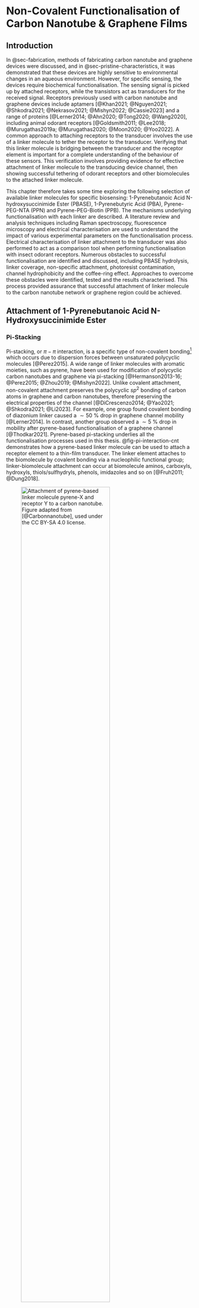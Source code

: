 # Non-Covalent Functionalisation of Carbon Nanotube & Graphene Films {#sec-noncovalent-functionalisation}

## Introduction

In @sec-fabrication, methods of fabricating carbon nanotube and graphene devices were discussed, and in @sec-pristine-characteristics, it was demonstrated that these devices are highly sensitive to environmental changes in an aqueous environment. However, for specific sensing, the devices require biochemical functionalisation. The sensing signal is picked up by attached receptors, while the transistors act as transducers for the received signal. Receptors previously used with carbon nanotube and graphene devices include aptamers [@Khan2021; @Nguyen2021; @Shkodra2021; @Nekrasov2021; @Mishyn2022; @Cassie2023] and a range of proteins [@Lerner2014; @Ahn2020; @Tong2020; @Wang2020], including animal odorant receptors [@Goldsmith2011; @Lee2018; @Murugathas2019a; @Murugathas2020; @Moon2020; @Yoo2022]. A common approach to attaching receptors to the transducer involves the use of a linker molecule to tether the receptor to the transducer. Verifying that this linker molecule is bridging between the transducer and the receptor element is important for a complete understanding of the behaviour of these sensors. This verification involves providing evidence for effective attachment of linker molecule to the transducing device channel, then showing successful tethering of odorant receptors and other biomolecules to the attached linker molecule.

This chapter therefore takes some time exploring the following selection of available linker molecules for specific biosensing: 1-Pyrenebutanoic Acid N-hydroxysuccinimide Ester (PBASE), 1-Pyrenebutyric Acid (PBA), Pyrene-PEG-NTA (PPN) and Pyrene-PEG-Biotin (PPB). The mechanisms underlying functionalisation with each linker are described. A literature review and analysis techniques including Raman spectroscopy, fluorescence microscopy and electrical characterisation are used to understand the impact of various experimental parameters on the functionalisation process. Electrical characterisation of linker attachment to the transducer was also performed to act as a comparison tool when performing functionalisation with insect odorant receptors. Numerous obstacles to successful functionalisation are identified and discussed, including PBASE hydrolysis, linker coverage, non-specific attachment, photoresist contamination, channel hydrophobicity and the coffee-ring effect. Approaches to overcome these obstacles were identified, tested and the results characterised. This process provided assurance that successful attachment of linker molecule to the carbon nanotube network or graphene region could be achieved.

## Attachment of 1-Pyrenebutanoic Acid N-Hydroxysuccinimide Ester {#sec-PBASE}

### Pi-Stacking {#sec-pi-stacking}

Pi-stacking, or $\pi-\pi$ interaction, is a specific type of non-covalent bonding[^1] which occurs due to dispersion forces between unsaturated polycyclic molecules [@Perez2015]. A wide range of linker molecules with aromatic moieties, such as pyrene, have been used for modification of polycyclic carbon nanotubes and graphene via pi-stacking [@Hermanson2013-16; @Perez2015; @Zhou2019; @Mishyn2022]. Unlike covalent attachment, non-covalent attachment preserves the polycyclic $sp^2$ bonding of carbon atoms in graphene and carbon nanotubes, therefore preserving the electrical properties of the channel [@DiCrescenzo2014; @Yao2021; @Shkodra2021; @Li2023]. For example, one group found covalent bonding of diazonium linker caused a $\sim 50$ % drop in graphene channel mobility [@Lerner2014]. In contrast, another group observed a $\sim 5$ % drop in mobility after pyrene-based functionalisation of a graphene channel [@Thodkar2021]. Pyrene-based pi-stacking underlies all the functionalisation processes used in this thesis. @fig-pi-interaction-cnt demonstrates how a pyrene-based linker molecule can be used to attach a receptor element to a thin-film transducer. The linker element attaches to the biomolecule by covalent bonding via a nucleophilic functional group; linker-biomolecule attachment can occur at biomolecule aminos, carboxyls, hydroxyls, thiols/sulfhydryls, phenols, imidazoles and so on [@Fruh2011; @Dung2018].

![Attachment of pyrene-based linker molecule pyrene-X and receptor Y to a carbon nanotube. Figure adapted from [@Carbonnanotube], used under the CC BY-SA 4.0 license.](figures/ch6/pyrene-cnt.png){#fig-pi-interaction-cnt fig-scap="Attachment of pyrene-based linker molecule pyrene-X and receptor Y to a carbon nanotube, representing the transducer element of a field-effect transistor." width="75%"}

[^1]: It has been argued that this label is unhelpfully specific and a misrepresentation of what can be simply classed as a type of Van der Waals bonding [@Martinez2012; @Perez2015]. However, as the use of the term is widespread in the literature, it is also used here for the sake of clarity.

### Comparing Attachment Methods {#sec-PBASE-attachment}

1-pyrenebutanoic acid N-hydroxysuccinimide ester (also known as 1-pyrenebutyric acid N-hydroxysuccinimide ester and 1-pyrenebutanoic acid succinimidyl ester, and by the acronyms PBASE, PBSE, PyBASE, PASE, PYSE, PSE, Pyr-NHS and PANHS) is a pyrene-based linker molecule commonly used for tethering biomolecules to the carbon rings of graphene and carbon nanotubes. A ball-and-stick model of the PBASE molecule is shown in @fig-pbase-structure. The pyrene moiety, highlighted blue in @fig-pbase-structure, non-covalently bonds to the carbon rings of the transducer. Previous modelling has shown that when PBASE attaches to graphene, it may take on one of two different locally stable conformations (one straight, one bent) [@Oishi2022]. The N-hydroxysuccinimide (NHS) ester group, found within the structure highlighted red in @fig-pbase-structure, can undergo a nucleophilic substitution reaction with primary amines attached to biomolecules, tethering them with an amide or imide bond [@Chen2001; @Hermanson2013-16; @Hermanson2013-3; @Shkodra2021; @Mishyn2022].

![Structure of 1-pyrenebutanoic acid N-hydroxysuccinimide ester (PBASE) visualised in XCrySDen software [@Kokalj1999]. Blue corresponds to hydrogen, yellow to carbon, red to oxygen and grey to nitrogen. The NHS ester is the ring structure on the right hand side of the figure. Figure reproduced from [@Oishi2022], used under the CC BY-NC-ND 4.0 license.](figures/ch6/PBASE_edit.png){#fig-pbase-structure fig-scap="Structure of 1-pyrenebutanoic acid N-hydroxysuccinimide ester (PBASE)." width="90%"}

The non-covalent functionalisation of proteins onto a single-walled carbon nanotube using PBASE was first reported by Chen *et al.* in 2001 [@Chen2001]. Two successful methods for protein functionalisation and immobilisation were reported, with the only differences being the solvent used to dissolve the PBASE powder (dimethylformamide, methanol) and the final concentration of the resulting solutions (6 mM, 1 mM respectively). PBASE powder appears to dissolve poorly in methanol at higher concentrations, which might explain the use of different concentrations of PBASE with each solvent. An extensive comparison of methods used in the literature for PBASE functionalisation of carbon nanotube and graphene devices with aptamers and proteins is given in @tbl-pbase-functionalisation. Several listed works directly cite Chen *et al.* when discussing functionalisation with PBASE [@Cella2010; @Ohno2010; @Zheng2016]. The other works listed do not explicitly reference Chen *et al.* in their methodology; however, the frequency of methods describing the use of 6 mM PBASE in dimethylformamide (DMF) and 1 mM PBASE in methanol indicate that other groups typically emulate the original process from Chen *et al.*

However, it is also apparent from @tbl-pbase-functionalisation that there is a large degree of variation in the methods used for PBASE functionalisation. Various electrical characterisation, microscopy and spectroscopy techniques have been used to demonstrate successful functionalisation. Until recently, there has been little justification provided for the selection of variables used in the functionalisation procedure (*e.g.* length of time submerged in solvent containing PBASE), despite the widespread use of this process in the literature [@Hinnemo2017; @Zhen2018; @Wang2020]. Furthermore, a detailed investigation of PBASE functionalisation process variables has only been undertaken for graphene-based devices [@Zhen2018; @Hao2020; @Wang2020; @Mishyn2022]. This is surprising, given that multiple sources make an explicit link between sensitivity of functionalised devices and the density of surface functionalisation with PBASE [@White2008; @Hermanson2013-3; @Chen2014].

Zhen *et al.* [@Zhen2018], Wang *et al.* [@Wang2020] and Mishyn *et al.* [@Mishyn2022] have all claimed that carefully tuning the surface concentration of PBASE is required to avoid multilayer coverage of the graphene surface, as this negatively impacts sensing. Mishyn *et al.* [@Mishyn2022] used cyclic voltammetry to demonstrate that less receptor attachment to the graphene surface occurs when multiple layers of PBASE are present. However, none of these groups have presented analyte sensing results from their functionalised graphene devices. In contrast, Hao *et al.* [@Hao2020] found that maximising the PBASE surface coverage of a channel resulted in more sensitive aptameric sensing. The inconsistency in these recent findings mean more work is needed to understand the PBASE functionalisation process and achieve optimal biosensor sensitivity. It may also be the case that a specific functionalisation process is required for optimal sensitivity with the use of a specific type of receptor.

Once fastened to a bioreceptor via an amide or imide bond, the attachment to the linker molecule is not easily broken. However, prior to use in functionalisation processes, the NHS ester may react with any water present. This ester hydrolysis converts PBASE to its corresponding carboxylic acid, 1-pyrenebutyric acid (PBA), leaving it unavailable to react further with amine groups [@Hermanson2013-3; @Hermanson2013-5; @Mishyn2022]. If the amine group functionalisation is performed at close to neutral pH, within a $\sim$ 1 hour period, and with a high concentration of bioreceptor present, competing hydrolysis should not have a significantly adverse impact on the functionalisation process [@Hermanson2013-3].

```{=tex}
\newgeometry{a4paper,centering=true,headsep=44.95pt,footskip=23pt}
\begin{landscape}
\begin{center}
```
```r
#| label: tbl-pbase-functionalisation
#| tbl-cap: Comparison of PBASE functionalisation processes. Experimentally optimised variables are marked with a star.

knitr::opts_chunk$set(echo = FALSE)
library(knitr)

pbase_table <- read.csv("tables/ch6/pbase_table.csv", sep=",")
pbase_table <- pbase_table[rowSums(is.na(pbase_table)) == 0,]

knitr::kable(pbase_table, 
            col.names = c("Solvent",
                           "Channel",
                           "Conc. (mM)",
                           "Incubation type",
                           "Time (hr)",
                           "Rinse steps",
                           "References"), format = "simple") 
    
```

```{=tex}
\end{center}
\end{landscape}
\restoregeometry % Restore the global document page margins
```

If PBASE is exposed to water during storage, 1-ethyl-3-(3-dimethylaminopropyl)carbodiimide (EDC) can be used to restore the NHS ester and enable the substitution reaction to take place (see @sec-PBA).

### Examining 1-Pyrenebutanoic Acid N-Hydroxysuccinimide Ester Purity {#sec-PBASE-purity}

I purchased PBASE from two suppliers, Sigma-Aldrich and Setareh Biotech. Sigma-Aldrich listed DMF and methanol as suitable solvents for dissolving PBASE, alongside chloroform and dimethyl sulfoxide (DMSO). Setareh Biotech indicated methanol can be used for dissolving PBASE. The two suppliers had conflicting information for suitable storage of PBASE, where Sigma recommended room temperature storage, while Setareh Biotech recommended storage of $-5$ to $-30$ °C alongside protection from light and moisture. Nuclear magnetic resonance (NMR) spectroscopy was used to verify the purity of PBASE from various suppliers. As water can react with PBASE to form unwanted byproducts, it appears that protection from moisture is particularly important. A particular emphasis was placed on detecting water presence in the received samples, considering the long travel time of the PBASE with uncertain storage conditions.

@fig-pbase-nmr compares the shapes of hydrogen NMR spectra of PBASE from each supplier when dissolved in deuterated DMSO, alongside a blank deuterated DMSO spectrum. Both PBASE samples possessed characteristic chemical shift features between $2.1-2.2$ ppm, $2.8-2.9$ ppm, and $3.4-3.5$ ppm. These chemical shifts roughly correspond to those seen in previous NMR spectra for PBASE [@NMR2]. The feature at 2.5 ppm represents the deuterated DMSO solvent, while the single peak between $3.3-3.4$ ppm represents the water present in the sample. By comparing the area of these peaks, a rough estimate of the amount of water originally present in the PBASE sample can be obtained. 

::: {#fig-pbase-nmr fig-scap="$^{1}$H Nuclear Magnetic Resonance (NMR) spectra of commercially purchased PBASE in the alkyl region, using DMSO-d$_6$ as the NMR solvent." layout="[[3,-1,92,-4],[3,-1,92,-4],[3,-1,92,-4]]"}
![](figures/(a).png)

![](figures/ch6/labelled_modified_sigma_pbase_nmr.png)

![](figures/(b).png)

![](figures/ch6/labelled_modified_setareh_pbase_nmr.png)

![](figures/(c).png)

![](figures/ch6/labelled_modified_dmso_nmr.png)

$^{1}$H Nuclear Magnetic Resonance (NMR) spectra in the alkyl region. Spectra were taken using DMSO-d$_6$ as the NMR solvent. (a) and (b) show NMR spectrum for commercially purchased PBASE, from Sigma-Aldrich and Setareh Biotech respectively, while (c) shows the blank spectrum taken with only DMSO-d$_6$ present. Spectra were taken by Jennie Ramirez-Garcia, School of Chemical and Physical Sciences, Te Herenga Waka $-$ Victoria University of Wellington. Unlabelled peaks correspond to sample impurities.
:::

The H$_{2}$O:DMSO ratio is 1:7 in the blank spectrum, but $\sim$ 1:3 in the provided samples, possibly indicating the introduction of water to the PBASE during production or storage. However, DMSO is strongly hygroscopic and slight differences in DMSO storage time, as well as differences in humidity during sample preparation, may have had a significant impact on this result [@Lebel1962]. Other impurities are also seen on both PBASE spectra, though their small size indicates they make up only a small percentage of each sample. Strack *et al.* [@Strack2013] recommend leaving frozen PBASE at room temperature for 15 minutes before exposing it to air to prevent condensation near the PBASE, as this can cause unnecessary H$_2$O contamination.

### Electrical Characterisation {#sec-PBASE-electrical-characterisation}

The transfer characteristics of the carbon nanotube or graphene transistor are often used to verify successful functionalisation and make a statement about the effects of chemical modification. However, this verification usually does not account for the effects of exposing the transistor channel to solvent. @fig-PBASE-vs-solvent-only (a) and @fig-PBASE-vs-solvent-only (b) show that by exposing a steam-deposited carbon nanotube network channel to solvents commonly used in PBASE functionalisation processes (@tbl-pbase-functionalisation), such as methanol (MeOH) or dimethyl sulfoxide (DMSO), a significant negative shift in channel threshold voltage occurs even after thorough rinsing with deionised water. It appears that the carbon nanotubes have adsorped solvent which persists even after thoroughly rinsing the device. From the shape of the change in the transfer curve, it seems the residual polar solvent molecules capacitively gate the channel [@Artyukhin2006; @Heller2008]. Besteman *et al.* reported observing a similar effect from prolonged exposure of a single carbon nanotube to dimethylformamide (DMF) [@Besteman2003].

::: {#fig-PBASE-vs-solvent-only fig-scap="The transfer characteristics of carbon nanotube transistors before and after being submerged in MeOH or DMSO for one hour, either with or without 1 mM PBASE present." layout="[[3,-1,45,-1,3,-1,45,-1],[3,-1,45,-1,3,-1,45,-1]]"}
![](figures/(a).png)

![](figures/ch6/Q23D5_ch1_MeOHonly.png)

![](figures/(b).png)

![](figures/ch6/Q23D12_ch1_DMSOonly.png)

![](figures/(c).png)

![](figures/ch6/Q2C6_ch2_MeOHPBASE.png)

![](figures/(d).png)

![](figures/ch6/Q23D7_ch3_DMSOPBASE.png)

The transfer characteristics of carbon nanotube transistors ($V_{ds}$ = 100 mV) before and after being submerged in MeOH (a) or DMSO (b) for one hour and subsequently rinsed with deionised water. The change in characteristics of similar transistor channels after being submerged in these same solvents containing 1 mM PBASE for one hour and then rinsed are shown in (c) and (d) respectively. The threshold voltage for the forward sweep of each transfer characteristic curve is also shown.
:::

Capacitive gating results from dense coverage of adsorped molecules on the carbon nanotube surface which have a low permittivity relative to the surrounding electrolyte [@Heller2008]. The relative permittivity of MeOH and DMSO are $\sim$ 33 [@Mohsen-Nia2010] and $\sim$ 47 [@Hunger2010] respectively, which are both much lower than the relative permittivity of PBS, $\sim$ 80 [@Shkodra2021]. From @fig-PBASE-vs-solvent-only (a) and @fig-PBASE-vs-solvent-only (b), the threshold shift values found resulting from exposure to each solvent, taking the average of forward and reverse sweep values from a single device, were $\Delta V = -0.15 \pm 0.02$ V and $\Delta V = -0.15 \pm 0.01$ V for MeOH and DMSO respectively. The average threshold shift value for a second device exposed to MeOH was $\Delta V = -0.16 \pm 0.02$ V, indicating that this threshold shift result is reproducible.

Using the same characterisation process as in this work, Murugathas *et al.* [@Murugathas2019a] showed that the attachment of PBASE to a solvent-deposited carbon nanotube network had little effect on channel threshold voltage, implying the presence of PBASE had not significantly influenced channel gating. Here, an average threshold voltage shift of $-0.06 \pm 0.04$ V is seen after PBASE functionalisation in MeOH and $-0.06 \pm 0.01$ V after PBASE functionalisation in DMSO. These threshold voltage shifts are small compared to the shift values from solvent exposure. It is possible that the attachment of PBASE prevents solvent adsorption, and has a small negative gating effect on the channel. Alternatively, while the solvent negatively gates the channel, resulting in a threshold shift of $-0.15$ V, the PBASE may be counteracting this by positively gating the channel, resulting in a threshold shift of $+0.09$ V. Murugathas *et al.* also observed a slight increase in channel conductance after PBASE functionalisation in MeOH [@Murugathas2019a], which is also seen in @fig-PBASE-vs-solvent-only (c). This result implies that the presence of PBASE molecules can increase channel mobility and therefore conductance [@Heller2008].

The absorption of organic solvent by the carbon nanotube network has unknown but potentially negative implications for biosensor functionalisation. Use of organic solvents in functionalisation can also attack the encapsulation layer of devices, promoting gate current leakage. In light of these issues, recent work has begun to explore alternative aqueous-based methods for functionalisation of biosensors [@Khan2021]. An examination of aqueous-based methods can be found in @sec-NTA-biotin-PEG. The discussion here also illustrates the importance of considering each substance used when characterising a device to verify if functionalisation has worked. The qualitative presence of a change in characteristics (or lack of one) over the full process is not sufficient to make conclusive remarks regarding successful functionalisation. A full set of control measurements are required for an understanding of electronic changes occurring during the functionalisation process, in the manner of Besteman *et al.* [@Besteman2003].

## Attachment of 1-Pyrenebutyric Acid {#sec-PBA}

### Comparing Attachment Methods

Another linker molecule that can be used to attach receptor molecules to a carbon nanotube or graphene channel is 1-pyrenebutyric acid (PBA or PyBA). The pyrene group in PBA also undergoes pi-stacking with the channel surface. PBA can be reacted with 1-ethyl-3-(3-dimethylaminopropyl) carbodiimide hydrochloride (EDC or EDAC) to form an *O*-acylisourea intermediate.

```{=tex}
\newgeometry{a4paper,centering=true,right=1.5in,headsep=44.95pt,footskip=23pt}
\begin{landscape}
\begin{center}
```
```r
#| label: tbl-pba-functionalisation
#| tbl-cap: Comparison of 1-pyrenebutyric acid (PBA) functionalisation processes. 1-ethyl-3-(3-dimethylaminopropyl) carbodiimide hydrochloride (EDC) and NHS or NHSS (N-hydroxysulfosuccinimide) were co-mingled with PBA during each process. Device exposure times to each compound are shown next to the compound concentration. Blank entries indicate there was no mention of the parameter in a particular paper. $^†$PEG or PEG pyrene were used to reduce non-specific binding. $^{††}$Several pyrene-based linkers were compared and PBA gave an optimal functionalisation result. 

knitr::opts_chunk$set(echo = FALSE)
library(knitr)

pba_table <- read.csv("tables/ch6/pba_table.csv", sep=",")
pba_table <- pba_table[rowSums(is.na(pba_table)) == 0,]

knitr::kable(pba_table, 
            col.names = c("Solvent",
                           "Channel",
                           "PBA (mM)",
                           "Time (hr)",
                           "EDC (mM)",
                           "NHS (mM)",
                           "NHSS (mM)",
                           "Time (min)",
                           "References"),
            column_spec = c(rep(NULL, 2), "border-left: 2px solid black"),
            format = "simple")
    
```

```{=tex}
\end{center}
\end{landscape}
\restoregeometry % Restore the global document page margins
```

The *O*-acylisourea intermediate then reacts with an amine group on a biomolecule to form an amide or imide bond [@Sehgal1994; @Hermanson2013-4]. The water solubility of EDC means that, unlike PBASE, it is possible to functionalise with EDC dissolved in water rather than in an organic solvent. However, like PBASE, EDC and the *O*-acylisourea intermediate are prone to hydrolysis, especially in acidic conditions. It should therefore be stored at $-20$ °C, and warmed to room temperature to prevent condensation build-up, since exposure to condensation will hydrolyse the reagent [@Hermanson2013-4]. Furthermore, by adding N-hydroxysuccinimide (NHS) or N-hydroxysulfosuccinimide (Sulfo-NHS or NHSS) to the reaction vessel, PBASE is formed as an active intermediate, which is less prone to hydrolysis and increases the PBA/EDC reaction yield [@Sehgal1994; @Hermanson2013-4; @Hermanson2013-14].

To the best of my knowledge, a full comparison of functionalisation procedures used for linking carbon nanotube and graphene devices to aptamers and proteins with PBA is given in @tbl-pba-functionalisation. By comparing @tbl-pbase-functionalisation and @tbl-pba-functionalisation, it is clear that PBASE is more widely used for non-covalent functionalisation than PBA/EDC. As with PBASE, there are a wide range of process variables used for the PBA functionalisation process. Also notable is the frequent use of polyethylene glycol (PEG) or pyrene-PEG for prevention of non-specific binding (see @sec-non-specific-binding for a further discussion of NSB). Despite being less widely used, Mishyn *et al.* [@Mishyn2022] state a preference for the use of PBA/EDC over PBASE, as they found it gave a larger reaction yield when binding ferrocene to graphene. A potential downside of using PBA/EDC for protein immobilisation is that EDC has numerous ways of interacting with proteins, and not all of these are necessarily desirable. Furthermore, the addition of NHS may cause other issues, such as precipitation of the reaction compound [@Hermanson2013-4]. The greater range of process variables involved in the functionalisation also makes reproducing past results more complex.

### Raman Spectroscopy

Raman spectroscopy was used to verify the attachment of PBA to a carbon nanotube network film with a SiO$_2$ substrate in the manner outlined in @sec-raman-characterisation. As highly bundled pristine devices were found to have fewer defects present (@sec-pristine-raman), solvent-deposited films were used to prevent the initial presence of defects influencing the analysis. Droplets of DMSO solution were placed on three (solvent-deposited) carbon nanotube films taken from the same wafer. The DMSO solution on one film contained 5 mM PBA, the solution on another film contained 5 mM PBASE, and the DMSO on the final film contained no linker molecule. After incubation for 1 hour, films were rinsed for 15 s with DMSO, then for 15 s with IPA to remove excess DMSO while avoiding hydrolysis of the PBASE. After the first set of Raman spectra was taken, the film initially exposed to PBA was further exposed to a solution of 20 mM EDC and 40 mM NHS in $1 \times$ phosphate buffer saline (PBS) electrolyte for 30 minutes, and a second set of Raman spectra was taken for this film.

As in @sec-pristine-raman, two spectra taken at each position were processed according to @sec-raman-analysis, and the SiO$_2$ reference peak measured in the wavenumber range 100 cm$^{-1}$ $-$ 650 cm$^{-1}$ was used to normalise the D-band and G-band peaks from the wavenumber range 1300 cm$^{-1}$ $-$ 1650 cm$^{-1}$. The ratio between the average intensity of the D-peak and the G$^+$-peak at each position was calculated, and the distribution of ratio values corresponding to each modified film is shown in @fig-linker-raman.

![A box plot showing the distribution of D-band peak to G$^+$-band peak ratios, $I_D/I_G$, across nine locations for a selection of chemically-modified carbon nanotube films. The D-band and G-band intensities for all samples were first normalised to the intensity peak corresponding to the SiO$_2$ substrate.](figures/ch6/comparison_raman.png){#fig-linker-raman fig-scap="A box plot showing the distribution of D-band peak to G$^+$-band peak ratios, $I_D/I_G$, across nine locations for a selection of chemically-modified carbon nanotube films." width="65%"}

There is a $\sim 3 \times$ increase in the intensity ratio $I_D/I_G$ for both the films modified with PBASE and PBA compared to the film which was only exposed to DMSO. Previous works have found that a change in the intensity ratio indicates successful pi-stacking on the carbon nanotube surface, as it indicates successful surface modification of the carbon nanotubes [@Wei2010; @Lan2013].

Wei *et al.* [@Wei2010] found functionalisation with PBASE altered the ratio by a factor of $\sim 1.5 \times$, while Lan *et al.* [@Lan2013] found that functionalisation with PBA altered the ratio by a factor of $\sim 0.8 \times$. The reason for the large difference between results is not immediately clear, but may result from the significant differences in the pristine composition and morphology of carbon nanotube networks used in each publication, and differences in the functionalisation method used. Across all scan locations in @fig-linker-raman, the value found for $I_D/I_G$ is consistently $\sim 0.095$ for both PBA and PBASE. Furthermore, subsequent Raman measurements of the PBA-modified film after further functionalisation with EDC/NHS do not show a significant change in $I_D/I_G$. These results indicate that presence of the NHS ester has little effect on the Raman shift, as expected. Raman spectroscopy therefore cannot be used to distinguish between the presence of PBA and PBASE on the device surface. However, it is clear that functionalisation of the carbon nanotube network with both the PBA and PBASE has led to measurable pi-stacking between the network and the pyrene group attached to each compound.

### Electrical Characterisation {#sec-PBA-characterisation}

@fig-pba-functionalisation-threshold-shift shows the transfer characteristics of a carbon nanotube transistor channel at various stages of a PBA/EDC functionalisation, where an excess of N-hydroxysuccinimide (NHS) was added alongside EDC. A solvent-deposited carbon nanotube film was used for the device. The PBA was dissolved in DMSO, and the device channels were exposed to this solution for 1 hour. The change resulting from PBA exposure is shown in @fig-pba-functionalisation-threshold-shift (a). The threshold shift with the addition of 5 mM PBA in DMSO for 1 hour is equivalent to the shift seen when only DMSO is added, $\Delta V = -0.15$ V. The lack of a significant threshold shift attributable to the PBA is a result of pyrene having a neutral charge state. Any contributions from the charged carboxyl group are screened from the carbon nanotube sidewalls by surrounding water molecules [@Lerner2012]. However, as in the case of the addition of PBASE, there also appears to be an increase in hole mobility, which may be due to the pyrene groups increasing connectivity within the carbon nanotube network [@Murugathas2019a].

::: {#fig-pba-functionalisation-threshold-shift fig-scap="Transfer characteristics of a carbon nanotube transistor, before and after functionalisation with PBA or PBA/EDC/NHS, as well as after submersion in fresh PBS, alongside linear fits to the subthreshold slope of each curve in the forward direction." layout="[[3,-1,45,-1,3,-1,45,-1],[3,-1,45,-1,3,-1,45,-1]]"}
![](figures/(a).png)

![](figures/ch6/NTQ24C10_ch3_comparison_1.png)

![](figures/(b).png)

![](figures/ch6/NTQ24C10_ch3_comparison_2.png)

![](figures/(c).png)

![](figures/ch6/NTQ24C10_ch3_comparison_3.png)

![](figures/(d).png)

![](figures/ch6/NTQ24C10_ch3_comparison_4.png)

Transfer characteristics of a carbon nanotube transistor before functionalisation alongside the transfer characteristics (a) after being submerged in DMSO with 5 mM PBA in red, (b) after being submerged in PBS with 20 mM EDC and 40 mM NHS in blue, and (c) after being submerged in fresh PBS in green. The dashed lines in (d) are linear fits to the subthreshold slope of each curve in the forward direction, and are shown alongside the threshold voltages corresponding to each fit.
:::

Subsequently, the device was rinsed with $1 \times$ PBS and exposed to 20 mM EDC and 40 mM NHS in $1 \times$ PBS electrolyte for 30 minutes. @fig-pba-functionalisation-threshold-shift (b) shows the change resulting from subsequent EDC/NHS exposure. When EDC/NHS is added, a threshold shift of $\Delta V \sim -0.08$ V was observed on multiple channels. The exposure to EDC/NHS negatively shifts the transfer characteristic curve, most likely due to the PBA present reacting to form positively-charged *O*-acylisourea esters and negatively gating the attached carbon nanotube network [@Heller2008; @Hermanson2013-4]. @fig-pba-functionalisation-threshold-shift (c) shows that this shift is not significantly affected by further exposure of the channel to PBS. The lack of a change in gating may imply that hydrolysis over the course of one hour is insufficient to hydrolyse a significant proportion of the attached *O*-acylisourea or PBASE back to PBA, leaving them available for reaction with biomolecule amine groups. A further test could be performed to see if leaving the device submerged in water over a longer time period to check if ester hydrolysis eventually affects threshold voltage in a significant manner, but this was considered to be outside the scope of this work.

## Attachment of PEGlyated Pyrene-Based Linkers {#sec-NTA-biotin-PEG}

### Pyrene-NTA, Pyrene-Biotin and PEGylation

Through chemical coupling/conjugation, it is possible to replace the NHS ester group on PBASE with other groups that can undergo binding reactions with proteins. Unlike PBASE, these groups do not suffer the drawback of being readily hydrolysed. For example, PBASE can be modified with N$\alpha$,N$\alpha$-Bis(carboxymethyl)-L-lysine hydrate (also known as N-(5-Amino-1-carboxypentyl)iminodiacetic acid, amine-NTA, AB-NTA) to produce pyrene-nitrilotriacetic acid. The attached NTA group is able to chelate with metal ions such as Cu$^{2+}$ or Ni$^{2+}$, which then can then coordinate with polyhistidine-tags attached to a protein [@Holzinger2011; @Fruh2011; @Amano2016; @Chang2017]. Use of Cu$^{2+}$ ions over Ni$^{2+}$ gives stronger histidine bonding and less non-specific adsorption [@Chang2017]. Functionalisation using the NTA-Ni$^{2+}$ chemistry was successfully used to attach mammalian odorant receptors to a single carbon nanotube for detection of eugenol vapour in real-time [@Goldsmith2011]. Pyrene-biotin (pyrene butanol biotin ester) can also be produced for attaching avidin or strepavidin [@Holzinger2011]. As avidin and strepavidin are tetrameric, they can be attached to both pyrene-biotin and biotinylated avi-tagged proteins simultaneously via strong non-covalent bonding, therefore linking the transducer and receptor [@Star2003a; @Dundas2013; @Hermanson2013-11; @Fairhead2015]. As the presence of his-tags and avi-tags on proteins can be readily controlled, these methods offer improved specificity and directionality over the traditional amide bonding seen earlier.

It is also possible to attach biocompatible [@Chen2004] polyethylene glycol (PEG) chains to a pyrene group and modify them with reactive groups such as NTA and biotin to attach proteins in the manner outlined in the previous paragraph [@Hermanson2013-18; @Meran2018]. Once modified with PEG, the hydrophilicity of the PEG increases the water solubility of pyrene linkers, making it possible to perform a full functionalisation procedure exclusively in aqueous solution [@Chen2004; @Hermanson2013-18]. By setting the length of the PEG chain, the size of the linker molecule can be controlled; selection of a short chain is important to ensure attached receptors remain within the Debye length of the transducer [@Shkodra2021]. Note that PEG naturally repels proteins and can also bond to carbon nanotubes, and both behaviours have uncertain implications for successful protein functionalisation [@Chen2004]. However, functionalisation of both carbon nanotube and graphene transducers with pyrene-PEG-biotin (PPB) has previously been used for the successful detection of streptavidin [@Star2003a; @Miki2019]. PEG is also charge neutral, so its presence is not expected to significantly affect device characteristics [@Chen2004].

The PEGlyated linkers used in the following sections were purchased pre-prepared. Pyrene-PEG-NTA (2 kDa) was purchased from Nanocs, while pyrene-PEG-FITC (2 kDa, 10 kDa), pyrene-PEG-rhodamine (3.4 kDa), mPEG-Pyrene (10 kDa) and pyrene-PEG-biotin (10 kDa) were purchased from Creative PEGworks.

## Identifying Functionalisation Obstacles using Fluorescence Microscopy {#sec-impediments}

### General Overview {#sec-fluorescence-remarks}

Various dyes and fluorescent tags were used to investigate approaches for identifying successful attachment of biomolecules to a carbon nanotube or graphene surface with fluorescence microscopy. The dyes included fluorescein isothiocyanate (FITC), Rhodamine B and Cyanine 3 (Cy3). Green fluorescent protein was also used for this testing process. It is important to note that these dyes and the GFP chromophore all contain benzene rings which are able to pi-stack with carbon rings to some degree [@Nakayama-Ratchford2007; @Tang2012; @Khrenova2019; @Qiu2019]. However, there is also significant variation in the extent to which this pi-stacking occurs, which can be seen by comparing @fig-FITC-rhodamine-B (a) and @fig-FITC-rhodamine-B (b). Here, a clear, specific interaction is seen between Rhodamine B and graphene, but little interaction between FITC and graphene is observed, even when a longer exposure time is used when imaging. Whether the addition of pyrene linker groups to these dyes or dye-modified biomolecules was able to improve attachment was next investigated. This process led to the identification of multiple issues that could impede a successful device functionalisation.

::: {#fig-FITC-rhodamine-B fig-scap="Four 200 µm $\\times$ 200 µm graphene squares modified with the dyes fluorescein isothiocyanate (FITC) and Rhodamine B." layout="[[3,-1,45,-1,3,-1,45,-1]]"}
![](figures/(a).png)

![](figures/ch6/NGW8D1_FITC_6.5sexposure_10X_221121.png)

![](figures/(b).png)

![](figures/ch6/NGW8D4_rhodamineB_cornergraphene_221110.png)

Four 200 µm $\times$ 200 µm graphene squares modified with the dyes (a) fluorescein isothiocyanate (FITC) and (b) Rhodamine B. No pyrene/PEG/pyrene-PEG was attached to these dyes. In (a), an FITC filter and 6.5 s exposure time was used, and in (b) a Texas Red filter and 1.4 s exposure time was used.
:::

Both SU8 and AZ$^\circledR$ 1518 photoresist fluoresced under a variety of microscope filters, resulting from light interacting with the photoactive component present in both resists [@Pai2007]. This background fluorescence was found to drown out fluorescence from a dye-functionalised device channel, and so photoresist encapsulated devices were not used for fluorescence imaging. (Consider a photograph of a dim outdoor lamp; if the photograph was taken on a starless night, the light from the lamp would show up clearly, but with the sun out the light would be very difficult to see regardless of how the photograph was taken). A different type of encapsulation could potentially be used to verify linker attachment with fluorescence after a device has been encapsulated. These alternative encapsulation methods for use with fluorescence microscopy are discussed in @sec-future-work-fabrication.

### Photoresist Contamination {#sec-photoresist-contamination}

An functionalisation issue quickly encountered when characterising pyrene-PEG-FITC (PPF) functionalisation via fluorescence microscopy was an unwanted secondary interaction between the linker and residual photoresist. @fig-photoresist-contamination (a) and @fig-photoresist-contamination (b) are fluorescence images of SU8 encapsulation (using the pre-2023 mask) before and after being exposed to PPF. Despite the same microscope settings being used to take the images (filter, ISO, contrast, exposure time), the SU8 exposed to PPF appears much brighter than the pristine SU8. This result indicates that the linker appears to have an extensive interaction with the photoresist via an unknown mechanism. No fluorescence is seen from the device channel. The length of exposure time required to see fluorescence from the modified channel would lead to fluorescence from the modified linker attached to the photoresist (as well as the photoresist itself) flooding the image with light. Therefore, it is not clear whether the carbon nanotubes have been functionalised with the dye-modified linker. Out of caution, we can assume that this secondary interaction is not desirable for successful functionalisation.

::: {#fig-photoresist-contamination fig-scap="Fluorescence images demonstrating the interaction of fluorescent-tagged linker or aptamer with photoresist present on a carbon nanotube network device surface." layout="[[3,-1,45,-1,3,-1,45,-1], [3,-1,45,-1,3,-1,45,-1], [3,-1,45,-1,3,-1,45,-1]]"}
![](figures/(a).png)

![](figures/ch6/modified_SU8only_FITCfilter_channel2_350ms_12.6X_221207.png)

![](figures/(b).png)

![](figures/ch6/modified_CNT20_1mMPPF_channel8_350ms_12.6X_221124.png)

![](figures/(c).png)

![](figures/ch6/modified_Ccontrol_ch2_mCherry_10sexposure_highcontrast_12.6X.png)

![](figures/(d).png)

![](figures/ch6/modified_C1_ch5_mCherry_10sexposure_highcontrast_12.6X.png)

![](figures/(e).png)

![](figures/ch6/modified_softbake1minacetonerinse_aptamer_ch3_mCherry_30sexposure_highcontrast_ISO200_12.6X.png)

![](figures/(f).png)

![](figures/ch6/modified_hardbake_aptamer_ch3_mCherry_30sexposure_highcontrast_ISO200_12.6X.png)

A fluorescence image of a SU8-encapsulated carbon nanotube device is shown in (a), while (b) shows the same channel after modification with an solution of 1 mM Pyrene-PEG-FITC. A 0.35 s exposure time and FITC filter were used for (a)-(b). The fluorescence image in (c) shows an unencapsulated channel, while (d) shows the same channel after Cy3-tagged aptamer exposure. A 10 s exposure time and mCherry filter were used for (c)-(d). The fluorescence images in (e) and (f) show devices pre-coated with a thin layer of photoresist then submerged in Cy3-tagged aptamer, where the device in (f) was hardbaked before aptamer exposure. An mCherry filter and 30 s exposure time were used for for (e)-(f).
:::

A similar interaction was seen between AZ$^\circledR$ 1518 photoresist and fluorescent-tagged, amine-terminated aptamer. An unencapsulated carbon nanotube network device, fabricated using the pre-Jun 2022 process outlined in @sec-fabrication, was incubated with 500 nM Cy3-tagged aptamer in Tris solution at 4 °C overnight. The aptamer was first denatured by heating in a water bath at 95 °C for 5 minutes, then cooling in an ice bath for 10 minutes before use. @fig-photoresist-contamination (c) and @fig-photoresist-contamination (d) are fluorescence images of the device channel region before and after exposure to aptamer. A thick red ring is visible around the electrodes after functionalisation, despite no PBASE being used to tether the amine-terminated aptamer. It appears that these bright patches correspond to residual photoresist which has not been completely removed from the carbon nanotube square in the development process. These patches have then interacted with the aptamer, causing them to appear bright under the fluorescence microscope. Beyond potentially interfering with functionalisation, photoresist residue blocking a device channel will prevent interaction with the Tris solution and prevent sensing.

To test whether residual resist could be prevented from interacting with aptamer by crosslinking the resist, two unencapsulated devices were prepared as follows. Devices were first spincoated with AZ$^\circledR$ 1518 in the manner described in @sec-fabrication. Next, the majority of resist was removed by soaking the device in acetone for 1 minute. This process left a thin coating of photoresist on the devices. One of these devices was then hardbaked at 200 °C for 1 hour. Both devices were subsequently functionalised in the following manner:

1.  The unencapsulated device was submerged in 1 mM PBASE in methanol solution for 1 hour.

2.  The device was then rinsed with methanol and Tris.

3.  1 µM Cy3-tagged aptamer was denatured by heating in a water bath at 95°C for 5 minutes, then cooling in an ice bath for 10 minutes before use.

4.  The device was incubated with aptamer in Tris at 4 °C overnight.

Fluorescence microscope images of channels from each device are shown in @fig-photoresist-contamination (e) and @fig-photoresist-contamination (f), where the latter is the device hardbaked before functionalisation. By comparing the two images, it is apparent that hardbaking the AZ$^\circledR$ 1518 photoresist significantly reduces the amount of fluorescent aptamer attached to the surface. This result is an indication that sufficient heating of the photoresist can prevent it interacting with PBASE or amine-tagged biological material. However, there is still some Cy3-tagged aptamer fluorescence visible in @fig-photoresist-contamination (f). It appears that hardbaking has not completely prevented photoresist from interacting with the aptamer. It is possible that heating from the bottom of the device is insufficient to hardbake the photoresist layer completely, an effect that would be amplified for the thick photoresist layer on encapsulated devices. Therefore, from Jun 2023 onwards devices were vacuum annealed for 1 hour at 150 °C prior to functionalisation. This approach was taken to ensure photoresist was heated from above as well as below and made chemically inert across its surface.

This result demonstrates the use of fluorescence microscopy as a tool to detect residue and test suitable residue elimination measures. Further testing showed that performing a 1 minute flood exposure (for positive resist only) then placing a device in AZ$^\circledR$ 326 developer for three minutes (for both positive and negative resist) was highly effective at removing photoresist residue. Both these development and annealing techniques were used for all functionalised devices in subsequent sections.

### Hydrophobicity of Carbon Nanotubes and Graphene {#sec-hydrophobicity}

As PEGlyated linker dissolves well in aqueous solution, initial fluorescence imaging focused on functionalising devices with these linkers dissolved in $1 \times$ PBS. It was hoped that by keeping the device channels in a pH-controlled environment, the channel surface would be made more suitable for the attached receptors. @fig-silicon-dioxide-interaction (a) shows a graphene film after exposure to pyrene-PEG-rhodamine (PPR) in $1 \times$ PBS solution for 1 hour. The pyrene-PEG-rhodamine has interacted with the SiO$_2$ substrate (discussed further in @sec-pyrene-interactions) but not the graphene film. The graphene has not attached to the pyrene or rhodamine due to the highly hydrophobic graphene surface repelling the surrounding solution, preventing pi-stacking from occurring. The hydrophobicity of the graphene surface is not intrinsic to graphene. Instead, it results from a hydrocarbon layer which forms on the channel surface when exposed to air, primarily composed of long-chain alkanes [@Ashraf2014; @Palinkas2022]. A hydrophobic layer wiil also form on carbon nanotube networks [@Stando2019; @Park2022]. Treatment with oxygen plasma at 5 W for 15 s has previously been found to remove this hydrocarbon layer, restoring the intrinsic hydrophilicity of graphene [@Shin2010]. Storing the graphene surface in deionised water rather than air prevents the return of this hydrocarbon layer [@Ashraf2014]. The use of a relatively low power plasma ensures damage to the graphene layer is minimised.

::: {#fig-silicon-dioxide-interaction fig-scap="Fluorescence images of a 1000 µm $\\times$ 100 µm graphene channel, showing the effects of oxygen plasma cleaning and surfactant rinsing on fluorescent linker functionalisation." layout="[[3,-1,45,-1,3,-1,45,-1], [3,-1,45,-1,3,-1,45,-1],[3,-1,45,-1,3,-1,45,-1]]"}
![](figures/(a).png)

![](figures/ch6/modified_NGW8D9_edgechannel_post10min50Cacetonerinse_221109.png)

![](figures/(b).png)

![](figures/ch6/modified_NGW8D7_edgechannel_lowerexposuretime_221108.png)

![](figures/(c).png)

![](figures/ch6/modified_SiO2_1mMPPR_2_221109.png)

![](figures/(d).png)

![](figures/ch6/modified_NGW6D4_PyPEGFITC_channel2_1.6sexposure_10X_221122.png)

![](figures/(e).png)

![](figures/ch6/modified_NGW6D7_PyPEGFITC_channel3top_postmsurfclean_7.5sexposure_20X_221123.png)

![](figures/(f).png)

![](figures/ch6/modified_NGW6D7_PyPEGFITC_channel1_postmsurfclean_7.75sexposure_40X_221123.png)

Fluorescence images of a 1000 µm $\times$ 100 µm graphene channel. (a) was not oxygen plasma cleaned before functionalisation with pyrene-PEG-rhodamine (PPR), while (b) was oxygen plasma cleaned immediately before PPR functionalisation. Insets show a water droplet on an unencapsulated device before (a) and after (b) being treated with O$_2$ plasma; (c) shows a pristine SiO$_2$ surface after PPR exposure. (a), (b) and (c) were taken using a Texas Red filter and a 1.8 s exposure time. (d) was functionalised with 1 mM PPF in PBS after oxygen plasma treatment, while (e) and (f) were functionalised with 1 mM PPF after oxygen plasma treatment, then cleaned with surfactant (m-CNT surfactant, NanoIntegris). (d), (e) and (f) were taken using an FITC filter, with 1.6 s, 7.5 s and 7.75 s exposure times respectively.
:::

Treatment of an unencapsulated carbon nanotube network device at 5 W for 15 s at 300 mTorr greatly reduced the contact angle of a water droplet placed on the device surface. The water droplet before and after plasma treatment is shown inset in @fig-silicon-dioxide-interaction (a) and @fig-silicon-dioxide-interaction (b) respectively. A graphene film was then functionalised with pyrene-PEG-rhodamine in $1 \times$ PBS in the same manner as for the film in @fig-silicon-dioxide-interaction (a), except with the same plasma treatment performed on the film less than 1 minute before functionalisation. The result is shown in @fig-silicon-dioxide-interaction (b). The graphene now appears to interact with the pyrene-PEG-rhodamine. These results both indicate that the plasma treatment is increasing the hydrophilicity of the device surface, improving the ability of pyrene-PEG-rhodamine to $\pi$-stack with graphene. The disadvantage of this procedure is that the plasma cleaning introduces defects to the graphene surface which may be undesirable for device electrical behaviour. Furthermore, it was often found that devices functionalised in this manner had their conductance drop significantly after functionalisation, even though plasma treatment itself did not significantly alter device conductance. Solvent was therefore used for the initial linker functionalisation in @sec-biosensing-iORs, as a plasma cleaning step was not required for linker attachment.

### Substrate Interaction with Linker Molecules {#sec-pyrene-interactions}

Another issue that arose when verifying surface functionalisation was the interaction between pyrene linker and the SiO$_2$ substrate. This interaction meant it was difficult to discern whether the pyrene group was interacting with the channel film in a specific manner. It was confirmed that pyrene-PEG was interacting with SiO$_2$, rather than residual photoresist or nanomaterial, by performing a pyrene-PEG-rhodamine functionalisation on pristine SiO$_2$, as shown in @fig-silicon-dioxide-interaction (c). The PEGlyated linker supplier suggested that the surface should be thoroughly rinsed with surfactant to remove weakly-bound pyrene-PEG-FITC attached to the SiO$_2$, while preserving the pyrene-PEG-FITC strongly attached via pi-stacking to the graphene or carbon nanotube film [@CreativePEGworks2022]. 

A novel process was then developed to remove pyrene-PEG-FITC from the SiO$_2$. The film was rinsed with DI water for 30 s, placed in m-CNT dispersion solution (NanoIntegris) for 5 minutes at 70 °C while agitating with a pipette, and finally rinsed with DI water, ethanol, acetone, IPA and nitrogen dried. The graphene region before cleaning is shown in @fig-silicon-dioxide-interaction (d), while the results of cleaning are shown in @fig-silicon-dioxide-interaction (e) and @fig-silicon-dioxide-interaction (f). The majority of pyrene-PEG-FITC was removed in regions with no graphene, but remained where graphene was present, indicating specific, pi-stacking interaction took place between the pyrene-PEG-FITC and graphene. However, this surfactant rinse step was not used when performing functionalisation with biological materials, to prevent damage to the lipid membranes used.

### Coffee-Ring Effect {#sec-coffee-ring}

From @tbl-pbase-functionalisation, full device submersion appears to be the most common approach for functionalisation with solution containing linker molecules like PBASE. However, some groups placed small droplets of solution onto the device channels when functionalisation, and this approach was tested as part of the fluorescence verification work. For functionalisation with his-tagged green fluorescent protein, after plasma cleaning at 5 W for 15 s at 300 mTorr, a 4 µL droplet of 100 µM pyrene-PEG-NTA in $1 \times$ PBS was placed on each graphene device channel and left covered in a humid environment for 15 minutes. The device was then rinsed with $1 \times$ PBS, submerged in 10 mM NiSO$_4$ in $1 \times$ PBS for 1 hour, rinsed in $1 \times$ PBS, then submerged in 10 mL of 100 ng/mL his-tag GFP solution (Thermofisher) overnight. Fluorescence microscope imaging showed that a ring of biomaterial would build up around the outer edge of regions where pyrene-PEG-NTA had been present, as seen in @fig-GFP-coffee-ring.

::: {#fig-GFP-coffee-ring fig-scap="Fluorescence images showing the impact of the coffee-ring effect on the surface distribution of fluorescent protein across a carbon nanotube network device post-functionalisation." layout="[[3,-1,45,-1,3,-1,45,-1]]"}
![](figures/(a).png)

![](figures/ch6/modified_GFPNi2+1_5sexposure_12.6X_mediumcontrast_18_230324.png)

![](figures/(b).png)

![](figures/ch6/modified_GFPNi2+1_5sexposure_12.6X_mediumcontrast_20_230324.png)

Both (a) and (b) show a build-up of his-tag GFP at the edges of the droplet region where pyrene-PEG-NTA had been present, taken using an GFP filter and a 5 s exposure time. On the right hand side of (b), no his-tag GFP is visible on the metal electrode, as no pyrene-PEG attaches to the metal electrodes.
:::

It appears this non-specific binding is a result of the his-tag GFP attaching to a dense region of pyrene-PEG-NTA at the edge of the functionalisation droplet. This accretion of pyrene-PEG-NTA at the edge of the droplet is a result of the coffee-ring effect, where the evaporation of the droplet leads to transport of particles to the droplet edges via capillary flow [@Deegan1997; @Shimobayashi2018]. As this gradient in surface coverage of attached proteins has unknown consequences for sensing, in the subsequent chapter devices were always functionalised by submerging them in solution instead of dropcasting.

## Conclusion {#sec-conclusion}

It has been established in the literature that the pi-stacking reaction mechanism between pyrene-based linkers and graphene and carbon nanotube network field-effect transistors can be used to create working biosensors. The previous use of various linker molecules for biosensor functionalisation was investigated. Despite the wide use of 1-pyrenebutanoic acid N-hydroxysuccinimide ester (PBASE) and 1-pyrenebutyric acid (PBA) for functionalisation of biosensors, the literature shows a significant variation in the methods used for attachment of linker molecules to a transistor channel. The most common methods, using 6 mM PBASE dissolved in dimethylformamide or 1 mM PBASE in methanol, stem directly from the first documented use of PBASE for functionalisation of carbon nanotube biosensors. In the last 6 years, more research has been done into optimising the PBASE methodology for graphene devices, but there is still disagreement in the literature over whether minimising or maximising PBASE coverage on a graphene device channel is desirable for sensing. Due to disagreement in the literature around suitable non-covalent methods for biosensor functionalisation, several steps were taken to identify a rapid and simple method for verifying successful functionalisation, and to locate any potential barriers to a successful functionalisation.

The advantages and disadvantages of these linker molecules were first compared. Hydrogen NMR indicated that water was present in PBASE samples prepared in DMSO. The potential for PBASE to hydrolyse during functionalisation means that the presence of water is strongly undesirable. The reaction of PBA with EDC in the presence of NHS is an alternative functionalisation approach which is less prone to hydrolysis. However, this process has its own disadvantages, such as undesirable protein interactions and the increased amount of steps and process variables involved. Pyrene-NTA is also less prone to hydrolysis than PBASE, but unlike PBASE or PBA/EDC, interacts with a specific protein tag (his-tag). PEGlyation of the pyrene-NTA linker also means that the entire functionalisation process can be performed in aqueous solution, avoiding the introduction of non-organic solvents. This approach is desirable, since the non-aqueous solvents traditionally used for functionalisation may have negative impacts on device behaviour. For example, carbon nanotube device channel transfer characteristics were found to undergo a significant shift of $\Delta V = -0.15 \pm 0.02$ V when exposed to DMSO or MeOH for 1 hour.

Next, it was verified that the pyrene groups of the linker molecules of interest were attaching successfully to either carbon nanotubes or graphene. Raman spectroscopy showed that incubating a highly-bundled carbon nanotube film in 5 mM PBASE or PBA in DMSO for 1 hour increased $I_D/I_G$ by a factor of $\sim 3$ relative to the DMSO-only case. Incubating a steam-deposited carbon nanotube device in a 1 mM concentration of PBASE in methanol or DMSO for 1 hour was found to cause a significant increase in device on-current relative to the solvent-only case, and a similar increase in on-current was seen for 5 mM PBA in DMSO relative to the DMSO-only case. When a PBA-functionalised device was placed in aqueous solution with 20 mM EDC and 40 mM NHS for 30 minutes, a further increase in on-current was seen. Fluorescence microscopy was used to demonstrate the successful attachment of pyrene-PEG to graphene using an attached FITC probe, where immersing a graphene film in 1 mM pyrene-PEG in ethanol led to the channels becoming brightly fluorescent relative to the background using a 1 s exposure time.

Various obstacles to successful functionalisation were also encountered and addressed using fluorescence microscopy. Photoresist contamination was addressed with exposure and development steps before functionalisation, with the exposure skipped for negative-resist encapsulated devices. Hydrophobicity of graphene films was addressed by plasma treatment before functionalisation in aqueous solution. A surfactant rinse was used to distinguish between weak substrate-linker interaction and pi-stacking between linker and the channel. Finally, coffee-ring distribution of linker was addressed by always fully submerging the device in linker when functionalising.